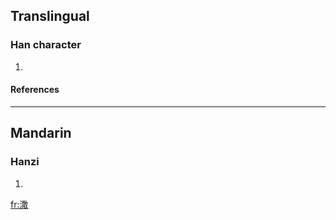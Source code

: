 ==Translingual==
===Han character===
{{Han char|rn=85|rad=水|as=12|sn=15|four=|canj=水廿月大 (ETBK)}}
# {{defn|Han|sort=水12}}
====References====
{{Han ref|kx=0650.300|dkj=18288|dj=1061.110|hdz=31737.010|uh=6F75|ud=28533}}

----
==Mandarin==
===Hanzi===
{{cmn-hanzi|pin=[[sàn]] ([[san4]])|wg=san<sup>4</sup>}}
# {{defn|Mandarin}}

[[fr:潵]]